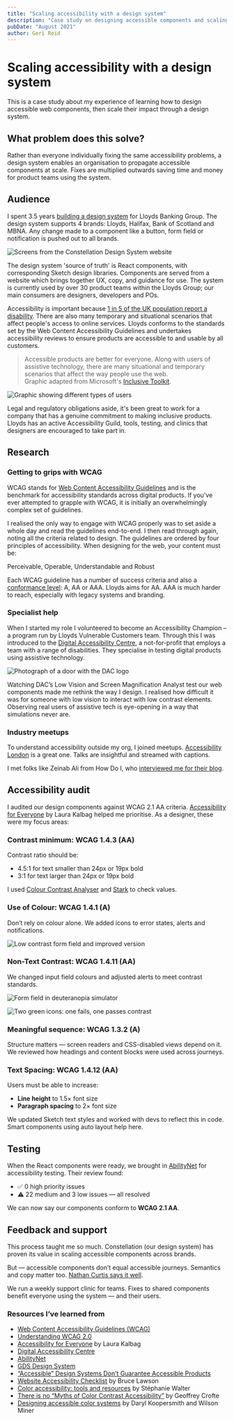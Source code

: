 ```yaml
---
title: "Scaling accessibility with a design system"
description: "Case study on designing accessible components and scaling their impact through a design system."
pubDate: "August 2021"
author: Geri Reid
---
```


# Scaling accessibility with a design system

This is a case study about my experience of learning how to design accessible web components, then scale their impact through a design system.

## What problem does this solve?

Rather than everyone individually fixing the same accessibility problems, a design system enables an organisation to propagate accessible components at scale. Fixes are multiplied outwards saving time and money for product teams using the system.

## Audience

I spent 3.5 years [building a design system](design-systems.html) for Lloyds Banking Group. The design system supports 4 brands: Lloyds, Halifax, Bank of Scotland and MBNA. Any change made to a component like a button, form field or notification is pushed out to all brands.

![Screens from the Constellation Design System website](../../assets/accessible-design-system.png)

The design system 'source of truth' is React components, with corresponding Sketch design libraries. Components are served from a website which brings together UX, copy, and guidance for use. The system is currently used by over 30 product teams within the Lloyds Group; our main consumers are designers, developers and POs.

Accessibility is important because [1 in 5 of the UK population report a disability](https://www.gov.uk/government/statistics/family-resources-survey-financial-year-201617). There are also many temporary and situational scenarios that affect people's access to online services. Lloyds conforms to the standards set by the Web Content Accessibility Guidelines and undertakes accessibility reviews to ensure products are accessible to and usable by all customers.

> Accessible products are better for everyone. Along with users of assistive technology, there are many situational and temporary scenarios that affect the way people use the web.  
> Graphic adapted from Microsoft's [Inclusive Toolkit](https://www.microsoft.com/design/inclusive/).

![Graphic showing different types of users](../../assets/persona-spectrum.png)

Legal and regulatory obligations aside, it's been great to work for a company that has a genuine commitment to making inclusive products. Lloyds has an active Accessibility Guild, tools, testing, and clinics that designers are encouraged to take part in.

## Research

### Getting to grips with WCAG

WCAG stands for [Web Content Accessibility Guidelines](https://www.w3.org/TR/WCAG21/) and is the benchmark for accessibility standards across digital products. If you’ve ever attempted to grapple with WCAG, it is initially an overwhelmingly complex set of guidelines.

I realised the only way to engage with WCAG properly was to set aside a whole day and read the guidelines end-to-end. I then read through again, noting all the criteria related to design. The guidelines are ordered by four principles of accessibility. When designing for the web, your content must be:

Perceivable, Operable, Understandable and Robust

Each WCAG guideline has a number of success criteria and also a [conformance level](https://www.w3.org/TR/UNDERSTANDING-WCAG20/conformance.html): A, AA or AAA. Lloyds aims for AA. AAA is much harder to reach, especially with legacy systems and branding.

### Specialist help

When I started my role I volunteered to become an Accessibility Champion – a program run by Lloyds Vulnerable Customers team. Through this I was introduced to the [Digital Accessibility Centre](https://digitalaccessibilitycentre.org), a not-for-profit that employs a team with a range of disabilities. They specialise in testing digital products using assistive technology.

![Photograph of a door with the DAC logo](../../assets/DAC.jpg)

Watching DAC’s Low Vision and Screen Magnification Analyst test our web components made me rethink the way I design. I realised how difficult it was for someone with low vision to interact with low contrast elements. Observing real users of assistive tech is eye-opening in a way that simulations never are.

### Industry meetups

To understand accessibility outside my org, I joined meetups. [Accessibility London](https://www.meetup.com/London-Accessibility-Meetup/) is a great one. Talks are insightful and streamed with captions.

I met folks like Zeinab Ali from How Do I, who [interviewed me for their blog](https://wearehowdoi.com/news/2019/8/26/takefivewith-geri-reid).

## Accessibility audit

I audited our design components against WCAG 2.1 AA criteria. [Accessibility for Everyone](https://laurakalbag.com/book/) by Laura Kalbag helped me prioritise. As a designer, these were my focus areas:

### Contrast minimum: WCAG 1.4.3 (AA)

Contrast ratio should be:

- 4.5:1 for text smaller than 24px or 19px bold  
- 3:1 for text larger than 24px or 19px bold

I used [Colour Contrast Analyser](https://developer.paciellogroup.com/resources/contrastanalyser/) and [Stark](https://getstark.co/) to check values.

### Use of Colour: WCAG 1.4.1 (A)

Don’t rely on colour alone. We added icons to error states, alerts and notifications.

![Low contrast form field and improved version](../../assets/form-field-error.png)

### Non-Text Contrast: WCAG 1.4.11 (AA)

We changed input field colours and adjusted alerts to meet contrast standards.

![Form field in deuteranopia simulator](../../assets/improved-colour-contrast.png)

![Two green icons: one fails, one passes contrast](../../assets/improved-colour-contrast2.png)

### Meaningful sequence: WCAG 1.3.2 (A)

Structure matters — screen readers and CSS-disabled views depend on it. We reviewed how headings and content blocks were used across journeys.

### Text Spacing: WCAG 1.4.12 (AA)

Users must be able to increase:

- **Line height** to 1.5× font size  
- **Paragraph spacing** to 2× font size

We updated Sketch text styles and worked with devs to reflect this in code. Smart components using auto layout help here.

## Testing

When the React components were ready, we brought in [AbilityNet](https://abilitynet.org.uk/) for accessibility testing. Their review found:

- ✅ 0 high priority issues  
- ⚠️ 22 medium and 3 low issues — all resolved

We can now say our components conform to **WCAG 2.1 AA**.

## Feedback and support

This process taught me so much. Constellation (our design system) has proven its value in scaling accessible components across brands.

But — accessible components don’t equal accessible journeys. Semantics and copy matter too. [Nathan Curtis says it well](https://medium.com/eightshapes-llc/accessible-design-systems-dont-guarantee-accessible-products-3478e3a462ba).

We run a weekly support clinic for teams. Fixes to shared components benefit everyone using the system — and their users.

### Resources I’ve learned from

- [Web Content Accessibility Guidelines (WCAG)](https://www.w3.org/TR/WCAG21/)
- [Understanding WCAG 2.0](https://www.w3.org/TR/UNDERSTANDING-WCAG20/intro.html)
- [Accessibility for Everyone](https://laurakalbag.com/book/) by Laura Kalbag
- [Digital Accessibility Centre](https://digitalaccessibilitycentre.org)
- [AbilityNet](https://abilitynet.org.uk/)
- [GDS Design System](https://design-system.service.gov.uk/)
- [“Accessible” Design Systems Don’t Guarantee Accessible Products](https://medium.com/eightshapes-llc/accessible-design-systems-dont-guarantee-accessible-products-3478e3a462ba)
- [Website Accessibility Checklist](https://websitesetup.org/web-accessibility-checklist/) by Bruce Lawson
- [Color accessibility: tools and resources](https://stephaniewalter.design/blog/color-accessibility-tools-resources-to-design-inclusive-products/) by Stéphanie Walter
- [There is no “Myths of Color Contrast Accessibility”](https://www.creativejuiz.fr/blog/en/user-experience/there-is-no-myths-of-color-contrast-accessibility) by Geoffrey Crofte
- [Designing accessible color systems](https://stripe.com/blog/accessible-color-systems) by Daryl Koopersmith and Wilson Miner
